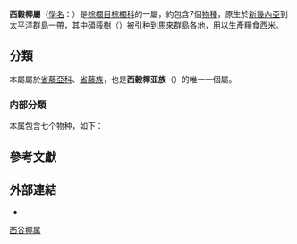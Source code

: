 {{Autotaxobox
|taxon=Metroxylon
|authority=[[Rottb.|Rottb.]], 1783
|parent authority=[[Blume|Blume]], 1843
|type species=[[碩莪樹|碩莪樹]]<br>''Metroxylon sagu''
|type species authority=[[Rottb.|Rottb.]], 1783
|diversity=7個物種
|diversity link=#內部分類
|diversity ref={{r|powo}}
|synonyms ref={{r|powo}}
|synonyms={{genus list
 |Coelococcus| H.Wendl.
 |Sagus| Steck
 }}
}}
'''西穀椰屬'''（[[學名|學名]]：{{lang|la|''Metroxylon''}}）是[[棕櫚目|棕櫚目]][[棕櫚科|棕櫚科]]的一屬，約包含7個[[物種|物種]]，原生於[[新幾內亞|新幾內亞]]到[[太平洋群島|太平洋群島]]一帶{{r|powo}}，其中[[碩莪樹|碩莪樹]]（{{lang|la|''Metroxylon sagu''}}）被引种到[[馬來群島|馬來群島]]各地，用以生產糧食[[西米|西米]]。

==分類==
本屬屬於[[省藤亞科|省藤亞科]]、[[省藤族|省藤族]]，也是'''西穀椰亚族'''（{{lang|la|Metroxylinae}}）的唯一一個屬{{r|Dransfield2005|Baker2015}}。

===内部分類===
本属包含七个物种，如下{{r|powo}}：
{{common taxon list|italic=yes
|象牙西穀椰|Metroxylon amicarum| (H.Wendl.) Hook.f.
|保科氏西穀椰|Metroxylon paulcoxii| McClatchey
|碩莪樹|Metroxylon sagu| Rottb.
|所羅門西穀椰|Metroxylon salomonense| (Warb.) Becc.
|烏波盧島西穀椰|Metroxylon upoluense |Becc.
|斐濟西穀椰|Metroxylon vitiense |(H.Wendl.) Hook.f.
|瓦氏西穀椰|Metroxylon warburgii |(Heimerl) Becc.
}}

==參考文獻==
{{reflist|refs=
<ref name="powo">{{cite web |title=''Metroxylon'' Rottb. |url=http://powo.science.kew.org/taxon/urn:lsid:ipni.org:names:331238-2 |website=''Plants of the World Online'' |publisher=Kew Science |accessdate=2020-12-29 |language=en |archive-date=2020-10-22 |archive-url=https://web.archive.org/web/20201022020751/http://powo.science.kew.org/taxon/urn:lsid:ipni.org:names:331238-2 |dead-url=no }}</ref>
<ref name=Dransfield2005>Dransfield, J., Uhl, N.W., Asmussen, C.B., Baker, W.J., Harley, M.M. & Lewis, C.E. (2005) A New Phylogenetic Classification of the Palm Family, Arecaceae. ''{{le|Kew Bulletin|Kew Bulletin}}'', 60 (4): 559-569. [http://www.jstor.org/stable/25070242 JSTOR Stable] {{Wayback|url=http://www.jstor.org/stable/25070242 |date=20210127212902 }} [http://www.researchgate.net/profile/William_Baker/publication/215898364_A_new_phylogenetic_classification_of_the_palm_family_Arecaceae/links/0912f50a94a508e415000000.pdf PDF] {{Wayback|url=http://www.researchgate.net/profile/William_Baker/publication/215898364_A_new_phylogenetic_classification_of_the_palm_family_Arecaceae/links/0912f50a94a508e415000000.pdf |date=20191105143354 }}</ref>
<ref name=Baker2015>Baker, W.J. (2015) A revised delimitation of the rattan genus ''Calamus'' (Arecaceae). [[ISSN_1179-3163|''Phytotaxa'']], 197(2), 139-152. [http://www.biotaxa.org/Phytotaxa/article/download/phytotaxa.197.2.7/11878 Full text PDF] {{Wayback|url=http://www.biotaxa.org/Phytotaxa/article/download/phytotaxa.197.2.7/11878 |date=20160305072702 }}</ref>
}}

==外部連結==
*{{wikispecies-inline|Metroxylon}}
{{taxonbar}}

{{棕櫚科小作品}}
[[Category:西谷椰属|]]